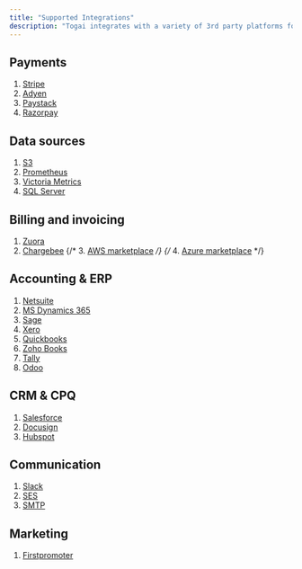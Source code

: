 ```yaml
---
title: "Supported Integrations"
description: "Togai integrates with a variety of 3rd party platforms for different use cases and requirements."
---
```


## Payments

1. [Stripe](/docs/integrations/payments/stripe)
2. [Adyen](/docs/integrations/payments/adyen)
3. [Paystack](/docs/integrations/payments/paystack)
4. [Razorpay](/docs/integrations/payments/razorpay)

## Data sources
1. [S3](/docs/integrations/data-sources/s3)
2. [Prometheus](/docs/integrations/data-sources/prometheus)
3. [Victoria Metrics](/docs/integrations/data-sources/victoria-metrics)
4. [SQL Server](/docs/integrations/data-sources/sql-server)


## Billing and invoicing
1. [Zuora](/docs/integrations/billing-and-invoicing/zuora)
2. [Chargebee](/docs/integrations/billing-and-invoicing/chargebee)
{/* 3. [AWS marketplace](/docs/integrations/billing-and-invoicing/aws-marketplace) */}
{/* 4. [Azure marketplace](/docs/integrations/billing-and-invoicing/azure-marketplace) */}

## Accounting & ERP
1. [Netsuite](/docs/integrations/accounting-and-erp/netsuite)
2. [MS Dynamics 365](/docs/integrations/accounting-and-erp/ms-dynamics)
3. [Sage](/docs/integrations/accounting-and-erp/sage)
4. [Xero](/docs/integrations/accounting-and-erp/xero)
5. [Quickbooks](/docs/integrations/accounting-and-erp/quickbooks)
6. [Zoho Books](/docs/integrations/accounting-and-erp/zohobooks)
7. [Tally](/docs/integrations/accounting-and-erp/tally)
8. [Odoo](/docs/integrations/accounting-and-erp/odoo)

## CRM & CPQ
1. [Salesforce](/docs/integrations/crm-and-cpq/salesforce)
2. [Docusign](/docs/integrations/crm-and-cpq/docusign)
3. [Hubspot](/docs/integrations/crm-and-cpq/hubspot)

## Communication
1. [Slack](/docs/integrations/communication/slack)
2. [SES](/docs/integrations/communication/ses)
3. [SMTP](/docs/integrations/communication/smtp)

## Marketing
1. [Firstpromoter](/docs/integrations/marketing/first-promoter)



